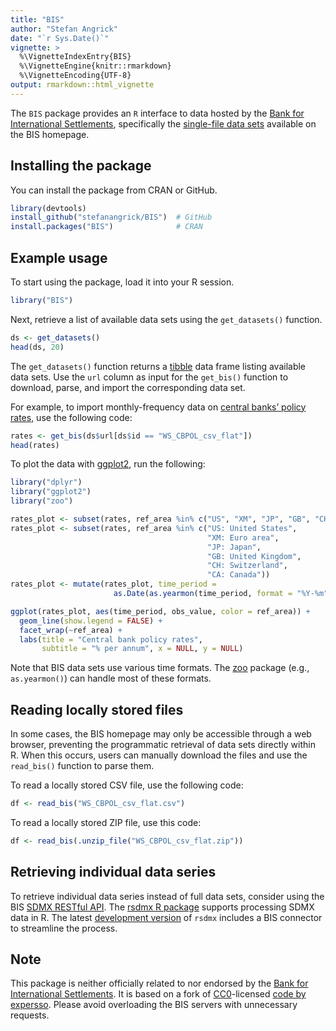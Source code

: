 ```yaml
---
title: "BIS"
author: "Stefan Angrick"
date: "`r Sys.Date()`"
vignette: >
  %\VignetteIndexEntry{BIS}
  %\VignetteEngine{knitr::rmarkdown}
  %\VignetteEncoding{UTF-8}
output: rmarkdown::html_vignette
---
```


The `BIS` package provides an `R` interface to data hosted by the [Bank for International Settlements](https://www.bis.org), specifically the [single-file data sets](https://www.bis.org/statistics/full_data_sets.htm) available on the BIS homepage.

## Installing the package

You can install the package from CRAN or GitHub.

```r
library(devtools)
install_github("stefanangrick/BIS")  # GitHub
install.packages("BIS")              # CRAN
```

## Example usage

To start using the package, load it into your R session.

```r
library("BIS")
```

Next, retrieve a list of available data sets using the `get_datasets()` function.

```r
ds <- get_datasets()
head(ds, 20)
```

The `get_datasets()` function returns a [tibble](https://tibble.tidyverse.org/) data frame listing available data sets. Use the `url` column as input for the `get_bis()` function to download, parse, and import the corresponding data set.

For example, to import monthly-frequency data on [central banks' policy rates](https://www.bis.org/statistics/cbpol.htm), use the following code:

```r
rates <- get_bis(ds$url[ds$id == "WS_CBPOL_csv_flat"])
head(rates)
```

To plot the data with [ggplot2](https://ggplot2.tidyverse.org), run the following:

```r
library("dplyr")
library("ggplot2")
library("zoo")

rates_plot <- subset(rates, ref_area %in% c("US", "XM", "JP", "GB", "CH", "CA"))
rates_plot <- subset(rates, ref_area %in% c("US: United States",
                                            "XM: Euro area",
                                            "JP: Japan",
                                            "GB: United Kingdom",
                                            "CH: Switzerland",
                                            "CA: Canada"))
rates_plot <- mutate(rates_plot, time_period =
                       as.Date(as.yearmon(time_period, format = "%Y-%m")))

ggplot(rates_plot, aes(time_period, obs_value, color = ref_area)) +
  geom_line(show.legend = FALSE) +
  facet_wrap(~ref_area) +
  labs(title = "Central bank policy rates",
       subtitle = "% per annum", x = NULL, y = NULL)
```

Note that BIS data sets use various time formats. The [zoo](https://cran.r-project.org/package=zoo) package (e.g., `as.yearmon()`) can handle most of these formats.

## Reading locally stored files

In some cases, the BIS homepage may only be accessible through a web browser, preventing the programmatic retrieval of data sets directly within R. When this occurs, users can manually download the files and use the `read_bis()` function to parse them.

To read a locally stored CSV file, use the following code:

```r
df <- read_bis("WS_CBPOL_csv_flat.csv")
```

To read a locally stored ZIP file, use this code:

```r
df <- read_bis(.unzip_file("WS_CBPOL_csv_flat.zip"))
```

## Retrieving individual data series

To retrieve individual data series instead of full data sets, consider using the BIS [SDMX RESTful API](https://stats.bis.org/api-doc/v1/#/). The [rsdmx R package](https://cran.r-project.org/package=rsdmx) supports processing SDMX data in R. The latest [development version](https://github.com/opensdmx/rsdmx) of `rsdmx` includes a BIS connector to streamline the process.

## Note

This package is neither officially related to nor endorsed by the [Bank for International Settlements](https://www.bis.org/). It is based on a fork of [CC0](https://cran.r-project.org/src/contrib/Archive/BIS/)-licensed [code by expersso](https://github.com/expersso/BIS). Please avoid overloading the BIS servers with unnecessary requests.
